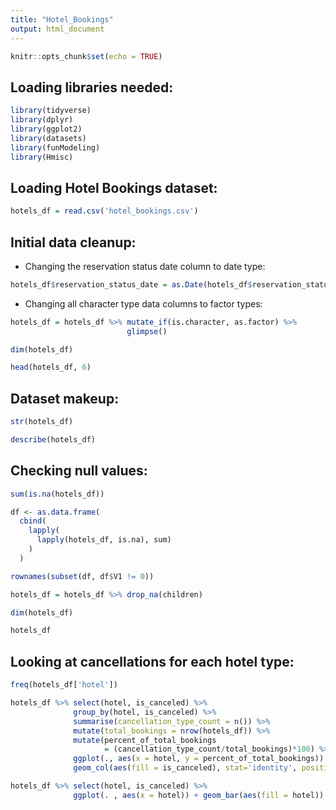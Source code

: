 ```yaml
---
title: "Hotel_Bookings"
output: html_document
---
```


```r
knitr::opts_chunk$set(echo = TRUE)
```

## Loading libraries needed:

```r
library(tidyverse)
library(dplyr)
library(ggplot2)
library(datasets)
library(funModeling) 
library(Hmisc)
```

## Loading Hotel Bookings dataset:

```r
hotels_df = read.csv('hotel_bookings.csv')
```

## Initial data cleanup:

* Changing the reservation status date column to date type:

```r
hotels_df$reservation_status_date = as.Date(hotels_df$reservation_status_date, format="%Y-%m-%d")
```

* Changing all character type data columns to factor types:

```r
hotels_df = hotels_df %>% mutate_if(is.character, as.factor) %>%
                          glimpse()
```

```r
dim(hotels_df)
```

```r
head(hotels_df, 6)
```

## Dataset makeup:

```r
str(hotels_df)
```

```r
describe(hotels_df)
```

## Checking null values:

```r
sum(is.na(hotels_df))
```

```r
df <- as.data.frame(
  cbind(
    lapply(
      lapply(hotels_df, is.na), sum)
    )
  )

rownames(subset(df, df$V1 != 0))
```

```r
hotels_df = hotels_df %>% drop_na(children)
```

```r
dim(hotels_df)
```

```r
hotels_df
```

## Looking at cancellations for each hotel type:

```r
freq(hotels_df['hotel'])
```

```r
hotels_df %>% select(hotel, is_canceled) %>%
              group_by(hotel, is_canceled) %>%
              summarise(cancellation_type_count = n()) %>%
              mutate(total_bookings = nrow(hotels_df)) %>%
              mutate(percent_of_total_bookings
                     = (cancellation_type_count/total_bookings)*100) %>%
              ggplot(., aes(x = hotel, y = percent_of_total_bookings)) +
              geom_col(aes(fill = is_canceled), stat='identity', position='dodge2')
```





```r
hotels_df %>% select(hotel, is_canceled) %>%
              ggplot(. , aes(x = hotel)) + geom_bar(aes(fill = hotel))
```

